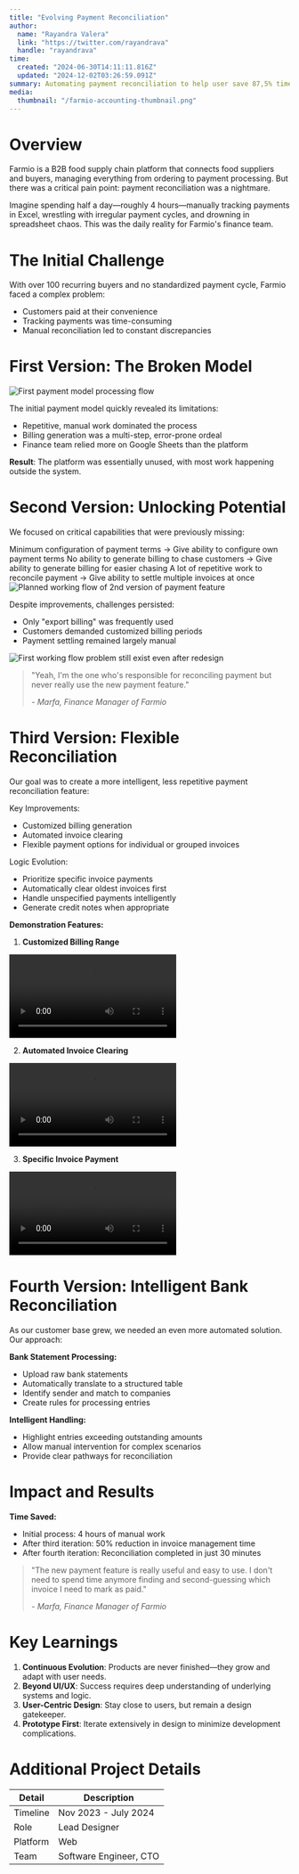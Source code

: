```yaml
---
title: "Evolving Payment Reconciliation"
author: 
  name: "Rayandra Valera"
  link: "https://twitter.com/rayandrava"
  handle: "rayandrava"
time:
  created: "2024-06-30T14:11:11.816Z"
  updated: "2024-12-02T03:26:59.091Z"
summary: Automating payment reconciliation to help user save 87,5% time
media:
  thumbnail: "/farmio-accounting-thumbnail.png"
---
```


# Overview

Farmio is a B2B food supply chain platform that connects food suppliers and buyers, managing everything from ordering to payment processing. But there was a critical pain point: payment reconciliation was a nightmare.

Imagine spending half a day—roughly 4 hours—manually tracking payments in Excel, wrestling with irregular payment cycles, and drowning in spreadsheet chaos. This was the daily reality for Farmio's finance team.

# The Initial Challenge

With over 100 recurring buyers and no standardized payment cycle, Farmio faced a complex problem:
- Customers paid at their convenience
- Tracking payments was time-consuming
- Manual reconciliation led to constant discrepancies


# First Version: The Broken Model

<Image src="/farmiopayment/image1.png" alt="First payment model processing flow" caption="Image 1 - First payment model processing flow" width={3388} height={2542}/>


The initial payment model quickly revealed its limitations:
- Repetitive, manual work dominated the process
- Billing generation was a multi-step, error-prone ordeal
- Finance team relied more on Google Sheets than the platform

**Result**: The platform was essentially unused, with most work happening outside the system.

# Second Version: Unlocking Potential

We focused on critical capabilities that were previously missing:

<Cards>
<Card>Minimum configuration of payment terms → Give ability to configure own payment terms</Card>
<Card>No ability to generate billing to chase customers → Give ability to generate billing for easier chasing</Card>
<Card>A lot of repetitive work to reconcile payment → Give ability to settle multiple invoices at once</Card>
</Cards>

<Image src="/farmiopayment/image2.png" alt="Planned working flow of 2nd version of payment feature" caption="Image 2 - Planned working flow of 2nd version of payment feature" width={3388} height={2542}/>

Despite improvements, challenges persisted:
- Only "export billing" was frequently used
- Customers demanded customized billing periods
- Payment settling remained largely manual

<Image src="/farmiopayment/image3.png" alt="First working flow problem still exist even after redesign" caption="Image 3 - First working flow problem still exist even after redesign" width={3388} height={2542} />

> "Yeah, I'm the one who's responsible for reconciling payment but never really use the new payment feature." 
> 
> *- Marfa, Finance Manager of Farmio*

# Third Version: Flexible Reconciliation

Our goal was to create a more intelligent, less repetitive payment reconciliation feature:

Key Improvements:
- Customized billing generation
- Automated invoice clearing
- Flexible payment options for individual or grouped invoices

Logic Evolution:
- Prioritize specific invoice payments
- Automatically clear oldest invoices first
- Handle unspecified payments intelligently
- Generate credit notes when appropriate

**Demonstration Features:**

1. **Customized Billing Range**
<video controls>
  <source src="/farmiopayment/generate-billing.mp4" type="video/mp4" />
  Your browser does not support the video tag.
</video>

2. **Automated Invoice Clearing**
<video controls>
  <source src="/farmiopayment/invoice-clearing.mp4" type="video/mp4" />
  Your browser does not support the video tag.
</video>

3. **Specific Invoice Payment**
<video controls>
  <source src="/farmiopayment/specific-invoice.mp4" type="video/mp4" />
  Your browser does not support the video tag.
</video>

# Fourth Version: Intelligent Bank Reconciliation

As our customer base grew, we needed an even more automated solution. Our approach:

**Bank Statement Processing:**
- Upload raw bank statements
- Automatically translate to a structured table
- Identify sender and match to companies
- Create rules for processing entries

**Intelligent Handling:**
- Highlight entries exceeding outstanding amounts
- Allow manual intervention for complex scenarios
- Provide clear pathways for reconciliation

# Impact and Results

**Time Saved:**
- Initial process: 4 hours of manual work
- After third iteration: 50% reduction in invoice management time
- After fourth iteration: Reconciliation completed in just 30 minutes

> "The new payment feature is really useful and easy to use. I don't need to spend time anymore finding and second-guessing which invoice I need to mark as paid."
> 
> *- Marfa, Finance Manager of Farmio*

# Key Learnings

1. **Continuous Evolution**: Products are never finished—they grow and adapt with user needs.
2. **Beyond UI/UX**: Success requires deep understanding of underlying systems and logic.
3. **User-Centric Design**: Stay close to users, but remain a design gatekeeper.
4. **Prototype First**: Iterate extensively in design to minimize development complications.

# Additional Project Details

| Detail | Description |
|--------|-------------|
| Timeline | Nov 2023 - July 2024 |
| Role | Lead Designer |
| Platform | Web |
| Team | Software Engineer, CTO |